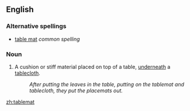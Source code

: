 ==English==

===Alternative spellings===
* [[table mat]] ''common spelling''

===Noun===
{{en-noun}}

# {{rare}} A cushion or stiff material placed on top of a table, [[underneath]] a [[tablecloth]].
#: ''After putting the leaves in the table, putting on the tablemat and tablecloth, they put the placemats out.''

[[zh:tablemat]]